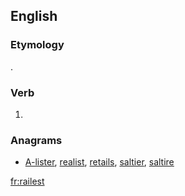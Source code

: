 ==English==

===Etymology===
{{suffix|rail|est|lang=en}}.

===Verb===
{{head|en|verb form}}

# {{en-archaic second-person singular of|rail|lang=en}}

===Anagrams===
* [[A-lister#English|A-lister]], [[realist#English|realist]], [[retails#English|retails]], [[saltier#English|saltier]], [[saltire#English|saltire]]

[[fr:railest]]